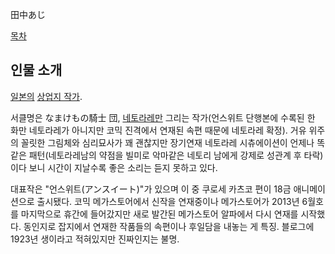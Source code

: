 田中あじ

[[목차]]

== 인물 소개 ==
[[일본]]의 [[상업지 작가]].

서클명은 なまけもの騎士 団, [[네토라레]]만 그리는 작가(언스위트 단행본에 수록된 한 화만 네토라레가 아니지만 코믹 진격에서 연재된 속편 때문에 네토라레 확정). 거유 위주의 꼴릿한 그림체와 심리묘사가 꽤 괜찮지만 장기연재 네토라레 시츄에이션이 언제나 똑같은 패턴(네토라레남의 약점을 빌미로 악마같은 네토리 남에게 강제로 성관계 후 타락)이다 보니 시간이 지날수록 좋은 소리는 듣지 못하고 있다. 

대표작은 "언스위트(アンスイート)"가 있으며 이 중 쿠로세 카츠코 편이 18금 애니메이션으로 출시됐다. 코믹 메가스토어에서 신작을 연재중이나 메가스토어가 2013년 6월호를 마지막으로 휴간에 들어갔지만 새로 발간된 메가스토어 알파에서 다시 연재를 시작했다. 동인지로 잡지에서 연재한 작품들의 속편이나 후일담을 내놓는 게 특징. 블로그에 1923년 생이라고 적혀있지만 진짜인지는 불명.
